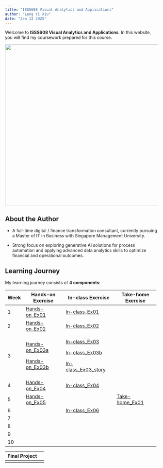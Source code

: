```yaml
---
title: "ISSS608 Visual Analytics and Applications"
author: "Leng Yi Xiu"
date: "Jan 12 2025"
---
```


Welcome to **ISSS608 Visual Analytics and Applications**. In this website, you will find my coursework prepared for this course.

![](images/pic.png){fig-align="center" width="532"}

## About the Author

-   A full-time digital / finance transformation consultant, currently pursuing a Master of IT in Business with Singapore Management University.

-   Strong focus on exploring generative AI solutions for process automation and applying advanced data analytics skills to optimize financial and operational outcomes.

## Learning Journey

My learning journey consists of **4 components**:

+------------+--------------------------------------------------------------------------------------------------------------+------------------------------------------------------------------------------------------------------------------------------------+----------------------------------------------------------------------------------------------------------------+
| Week       | Hands-on Exercise                                                                                            | In-class Exercise                                                                                                                  | Take-home Exercise                                                                                             |
+============+==============================================================================================================+====================================================================================================================================+================================================================================================================+
| 1          | [Hands-on_Ex01](https://isss608visualanalytics-yxleng.netlify.app/hands-on_ex/hands-on_ex01/hands-on_ex01)   | [In-class_Ex01](https://public.tableau.com/app/profile/yi.xiu.leng/viz/In-class_Ex01_17371864393520/Dashboard)                     |                                                                                                                |
+------------+--------------------------------------------------------------------------------------------------------------+------------------------------------------------------------------------------------------------------------------------------------+----------------------------------------------------------------------------------------------------------------+
| 2          | [Hands-on_Ex02](https://isss608visualanalytics-yxleng.netlify.app/hands-on_ex/hands-on_ex02/hands-on_ex02)   | [In-class_Ex02](https://public.tableau.com/app/profile/yi.xiu.leng/viz/In-class_Ex02_17378027610090/Dashboard2)                    |                                                                                                                |
+------------+--------------------------------------------------------------------------------------------------------------+------------------------------------------------------------------------------------------------------------------------------------+----------------------------------------------------------------------------------------------------------------+
| 3          | [Hands-on_Ex03a](https://isss608visualanalytics-yxleng.netlify.app/hands-on_ex/hands-on_ex03/hands-on_ex03)  | [In-class_Ex03](https://public.tableau.com/app/profile/yi.xiu.leng/viz/In-class_Ex03_17383895770530/Dashboard3)                    |                                                                                                                |
|            |                                                                                                              |                                                                                                                                    |                                                                                                                |
|            | [Hands-on_Ex03b](https://isss608visualanalytics-yxleng.netlify.app/hands-on_ex/hands-on_ex03/hands-on_ex03b) | [In-class_Ex03b](https://public.tableau.com/app/profile/yi.xiu.leng/viz/In-class_Ex03b_17383925691900/SalesvsProfitbymonthandyear) |                                                                                                                |
|            |                                                                                                              |                                                                                                                                    |                                                                                                                |
|            |                                                                                                              | [In-class_Ex03_story](https://public.tableau.com/app/profile/yi.xiu.leng/viz/In-class_Ex03_story_17383934368820/Storyboard)        |                                                                                                                |
+------------+--------------------------------------------------------------------------------------------------------------+------------------------------------------------------------------------------------------------------------------------------------+----------------------------------------------------------------------------------------------------------------+
| 4          | [Hands-on_Ex04](https://isss608visualanalytics-yxleng.netlify.app/hands-on_ex/hands-on_ex04/hands-on_ex04)   | [In-class_Ex04](https://isss608visualanalytics-yxleng.netlify.app/in-class_ex/in-class_ex04/in-class_ex04)                         |                                                                                                                |
+------------+--------------------------------------------------------------------------------------------------------------+------------------------------------------------------------------------------------------------------------------------------------+----------------------------------------------------------------------------------------------------------------+
| 5          | [Hands-on_Ex05](https://isss608visualanalytics-yxleng.netlify.app/hands-on_ex/hands-on_ex05/hands-on_ex05)   |                                                                                                                                    | [Take-home_Ex01](https://isss608visualanalytics-yxleng.netlify.app/take-home_ex/take-home_ex01/take-home_ex01) |
+------------+--------------------------------------------------------------------------------------------------------------+------------------------------------------------------------------------------------------------------------------------------------+----------------------------------------------------------------------------------------------------------------+
| 6          |                                                                                                              | [In-class_Ex06](https://isss608visualanalytics-yxleng.shinyapps.io/In-class_Ex06/)                                                 |                                                                                                                |
+------------+--------------------------------------------------------------------------------------------------------------+------------------------------------------------------------------------------------------------------------------------------------+----------------------------------------------------------------------------------------------------------------+
| 7          |                                                                                                              |                                                                                                                                    |                                                                                                                |
+------------+--------------------------------------------------------------------------------------------------------------+------------------------------------------------------------------------------------------------------------------------------------+----------------------------------------------------------------------------------------------------------------+
| 8          |                                                                                                              |                                                                                                                                    |                                                                                                                |
+------------+--------------------------------------------------------------------------------------------------------------+------------------------------------------------------------------------------------------------------------------------------------+----------------------------------------------------------------------------------------------------------------+
| 9          |                                                                                                              |                                                                                                                                    |                                                                                                                |
+------------+--------------------------------------------------------------------------------------------------------------+------------------------------------------------------------------------------------------------------------------------------------+----------------------------------------------------------------------------------------------------------------+
| 10         |                                                                                                              |                                                                                                                                    |                                                                                                                |
+------------+--------------------------------------------------------------------------------------------------------------+------------------------------------------------------------------------------------------------------------------------------------+----------------------------------------------------------------------------------------------------------------+

| Final Project |     |
|---------------|-----|
|               |     |
